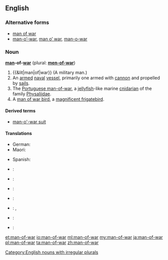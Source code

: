 ==English==

===Alternative forms===
* [[man of war]]
* [[man-o'-war|man-o’-war]], [[man o' war|man o’ war]], [[man-o-war]]

===Noun===
'''[[man]]-of-[[war]]''' (plural: '''[[men-of-war]]''')

# {{&lit|man|of|war}} (A military man.)
# An [[armed]] [[naval]] [[vessel]], primarily one armed with [[cannon]] and propelled by [[sail]]s.
# The [[Portuguese man-of-war]], a [[jellyfish]]-like marine [[cnidarian]] of the family [[Physaliidae]].
# A [[man of war bird]], a [[w:Magnificent Frigatebird|magnificent frigatebird]].

====Derived terms====
* [[man-o'-war suit]]

====Translations====
{{trans-top|armed naval vessel}}
* German: {{t+|de|Kriegsschiff|n}}
* Maori: {{t|mi|manuao}}
{{trans-mid}}
* Spanish: {{t|es|buque de guerra|m}}
{{trans-bottom}}

{{trans-see|Portuguese man-of-war|}}

{{trans-see|man of war bird|magnificent frigatebird}}

{{checktrans-top}}
* {{ttbc|cmn}}: {{t+|cmn|兵船|tr=bīngchuán}}
* {{ttbc|fr}}: {{t|fr|homme de guerre}}
* {{ttbc|grc}}: {{t|grc|ἀνὴρ πολεμιστής|m|tr=anēr polemistēs|sc=polytonic}}
{{checktrans-mid}}
* {{ttbc|ia}}: {{t|ia|homine de guerra}}
* {{ttbc|ja}}: {{t|ja|鰹の烏帽子|tr=[[かつおのえぼし]], katsuo no e bo shi|sc=Jpan}}, {{t|ja|マノウォー|tr=manouō|sc=Jpan}}
* {{ttbc|la}}: {{t|la|vir bellator|m}}
* {{ttbc|es}}: {{t|es|hombre de guerra}}
{{checktrans-bottom}}

[[Category:English nouns with irregular plurals]]

[[et:man-of-war]]
[[io:man-of-war]]
[[ml:man-of-war]]
[[my:man-of-war]]
[[ja:man-of-war]]
[[pl:man-of-war]]
[[ta:man-of-war]]
[[zh:man-of-war]]